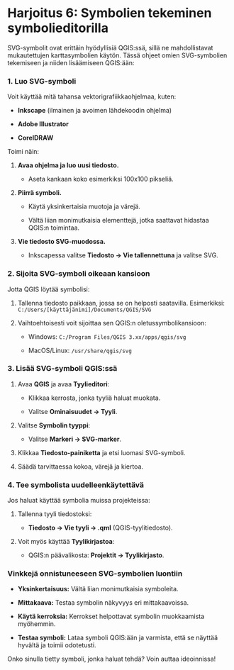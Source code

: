 # Harjoitus 6: Symbolien tekeminen symbolieditorilla

SVG-symbolit ovat erittäin hyödyllisiä QGIS:ssä, sillä ne mahdollistavat mukautettujen karttasymbolien käytön. Tässä ohjeet omien SVG-symbolien tekemiseen ja niiden lisäämiseen QGIS:ään:

### 1. **Luo SVG-symboli**

Voit käyttää mitä tahansa vektorigrafiikkaohjelmaa, kuten:

-   **Inkscape** (ilmainen ja avoimen lähdekoodin ohjelma)

-   **Adobe Illustrator**

-   **CorelDRAW**

Toimi näin:

1.  **Avaa ohjelma ja luo uusi tiedosto.**

    -   Aseta kankaan koko esimerkiksi 100x100 pikseliä.

2.  **Piirrä symboli.**

    -   Käytä yksinkertaisia muotoja ja värejä.

    -   Vältä liian monimutkaisia elementtejä, jotka saattavat hidastaa QGIS:n toimintaa.

3.  **Vie tiedosto SVG-muodossa.**

    -   Inkscapessa valitse **Tiedosto -\> Vie tallennettuna** ja valitse SVG.

### 2. **Sijoita SVG-symboli oikeaan kansioon**

Jotta QGIS löytää symbolisi:

1.  Tallenna tiedosto paikkaan, jossa se on helposti saatavilla. Esimerkiksi:\
    `C:/Users/[käyttäjänimi]/Documents/QGIS/SVG`

2.  Vaihtoehtoisesti voit sijoittaa sen QGIS:n oletussymbolikansioon:

    -   Windows: `C:/Program Files/QGIS 3.xx/apps/qgis/svg`

    -   MacOS/Linux: `/usr/share/qgis/svg`

### 3. **Lisää SVG-symboli QGIS:ssä**

1.  Avaa **QGIS** ja avaa **Tyylieditori**:

    -   Klikkaa kerrosta, jonka tyyliä haluat muokata.

    -   Valitse **Ominaisuudet -\> Tyyli**.

2.  Valitse **Symbolin tyyppi**:

    -   Valitse **Markeri -\> SVG-marker**.

3.  Klikkaa **Tiedosto-painiketta** ja etsi luomasi SVG-symboli.

4.  Säädä tarvittaessa kokoa, värejä ja kiertoa.

### 4. **Tee symbolista uudelleenkäytettävä**

Jos haluat käyttää symbolia muissa projekteissa:

1.  Tallenna tyyli tiedostoksi:

    -   **Tiedosto -\> Vie tyyli -\> .qml** (QGIS-tyylitiedosto).

2.  Voit myös käyttää **Tyylikirjastoa**:

    -   QGIS:n päävalikosta: **Projektit -\> Tyylikirjasto**.

### Vinkkejä onnistuneeseen SVG-symbolien luontiin

-   **Yksinkertaisuus:** Vältä liian monimutkaisia symboleita.

-   **Mittakaava:** Testaa symbolin näkyvyys eri mittakaavoissa.

-   **Käytä kerroksia:** Kerrokset helpottavat symbolin muokkaamista myöhemmin.

-   **Testaa symboli:** Lataa symboli QGIS:ään ja varmista, että se näyttää hyvältä ja toimii odotetusti.

Onko sinulla tietty symboli, jonka haluat tehdä? Voin auttaa ideoinnissa!
